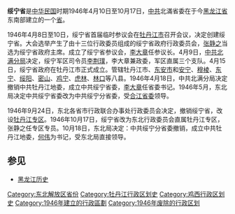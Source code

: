 {{unreferenced|time=2010-07-21T01:08:16+00:00}}
{{Infobox former subdivision
|native_name = 
|conventional_long_name =綏寧省
|common_name = 綏
|subdivision = [[省|省]]
|nation = {{CPC}}[[解放區|解放區]]
|year_start = 1946年
|event_start = 
|date_start = 
|year_end = 1946年
|event_end = 
|date_end = 
|p1 = 
|flag_p1 = 
|s1 = 
|flag_s1 = 
|image_flag = 
|image_coat = 
|image_map = 
|image_map_caption = 
|capital = [[牡丹江市|牡丹江市]]<small>1946</small>
|common_languages       =
|stat_year1             = 
|stat_area1             = 
|stat_pop1              = 
}}
'''绥宁省'''是[[中华民国|中华民国]]时期1946年4月10日至10月17日，[[中共|中共]]北滿省委在于今[[黑龙江省|黑龙江省]]东南部建立的一个[[省|省]]。

1946年4月8日至10日，绥宁省首届临时参议会在[[牡丹江市|牡丹江市]]召开会议，决定创建绥宁省。大会选举产生了由十三位行政委员组成的绥宁省政府行政委员会，[[张静之|张静之]]当选为绥宁省政府主席。成立了绥宁省参议会，[[李大章|李大章]]任参议长。4月9日，[[中共北满分局|中共北满分局]]决定，绥宁军区司令员[[李荆璞|李荆璞]]，李大章兼政委，军区直属三个支队。4月15日，绥宁省政府在牡丹江市正式成立。管辖牡丹江市、[[东安市|东安市]]和[[安宁县|安宁]]、[[穆棱县|穆棱]]、[[东宁县|东宁]]、[[绥阳县_(黑龙江省)|绥阳]]、[[密山县|密山]]、[[鸡宁县|鸡宁]]、[[虎林县|虎林]]、[[林口县|林口]]等八县。1946年4月18日，中共北满分局决定撤销中共牡丹江地委，成立中共绥宁省委，[[李大章|李大章]]任省委书记。1946年5月，东北局决定中共绥宁省委改为中共绥宁分省委，受[[合江省|合江省委]]领导。

1946年9月24日，东北各省市行政联合办事处行政委员会决定，撤销绥宁省，改设[[牡丹江专区|牡丹江专区]]。1946年10月17日，绥宁省改为东北行政委员会直属牡丹江专区，张静之任专区专员。10月18日，东北局决定：中共绥宁分省委撤销，成立中共牡丹江地委，[[何伟|何伟]]为书记，受东北局直接领导。

==参见==
*[[黑龙江历史|黑龙江历史]]

{{中华人民共和国省级以上行政区变动}}
[[Category:东北解放区省份|Category:东北解放区省份]]
[[Category:牡丹江行政区划史|Category:牡丹江行政区划史]]
[[Category:鸡西行政区划史|Category:鸡西行政区划史]]
[[Category:1946年建立的行政區劃|Category:1946年建立的行政區劃]]
[[Category:1946年废除的行政区划|Category:1946年废除的行政区划]]